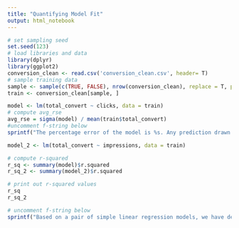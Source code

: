 ```yaml
---
title: "Quantifying Model Fit"
output: html_notebook
---
```


```r
# set sampling seed
set.seed(123)
# load libraries and data
library(dplyr)
library(ggplot2)
conversion_clean <- read.csv('conversion_clean.csv', header= T)
# sample training data
sample <- sample(c(TRUE, FALSE), nrow(conversion_clean), replace = T, prob = c(0.6,0.4))
train <- conversion_clean[sample, ]
```

```r
model <- lm(total_convert ~ clicks, data = train)
# compute avg_rse
avg_rse = sigma(model) / mean(train$total_convert)
#uncomment f-string below
sprintf("The percentage error of the model is %s. Any prediction drawn from this model could be %s percent off from the actual observed value.", avg_rse, avg_rse)
```

```r
model_2 <- lm(total_convert ~ impressions, data = train)

```

```r
# compute r-squared
r_sq <- summary(model)$r.squared
r_sq_2 <- summary(model_2)$r.squared

# print out r-squared values
r_sq
r_sq_2

# uncomment f-string below
sprintf("Based on a pair of simple linear regression models, we have determined that %s percent of the variation in user purchase behavior can be explained by the number of times a user viewed on a relevant ad campaign; whereas only %s percent of this variation can be explained by the number of times a user clicked on a relevant ad.", r_sq_2, r_sq)
```